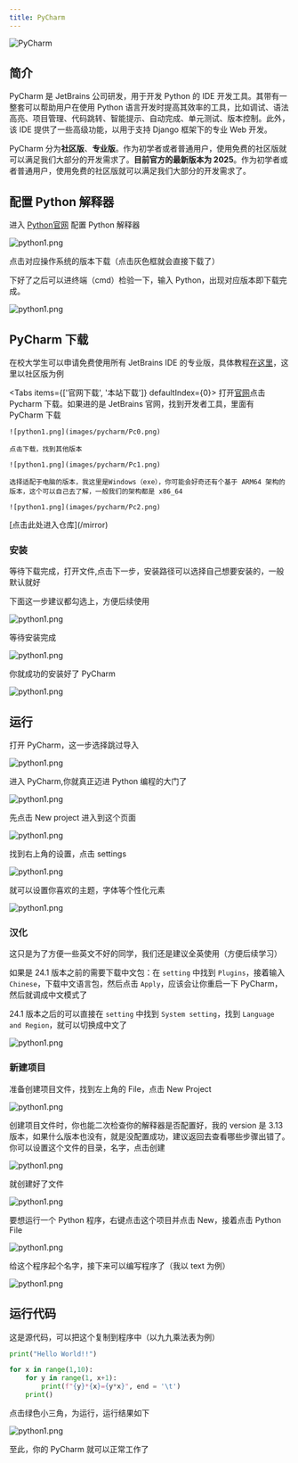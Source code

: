 ```yaml
---
title: PyCharm
---
```


![PyCharm](images/pycharm/PyCharm.png)

## 简介

PyCharm 是 JetBrains 公司研发，用于开发 Python 的 IDE 开发工具。其带有一整套可以帮助用户在使用 Python 语言开发时提高其效率的工具，比如调试、语法高亮、项目管理、代码跳转、智能提示、自动完成、单元测试、版本控制。此外，该 IDE 提供了一些高级功能，以用于支持 Django 框架下的专业 Web 开发。

PyCharm 分为**社区版**、**专业版**。作为初学者或者普通用户，使用免费的社区版就可以满足我们大部分的开发需求了。**目前官方的最新版本为 2025**。作为初学者或者普通用户，使用免费的社区版就可以满足我们大部分的开发需求了。

## 配置 Python 解释器

进入 [Python官网](https://www.python.org/) 配置 Python 解释器

![python1.png](images/pycharm/python1.png)

点击对应操作系统的版本下载（点击灰色框就会直接下载了）

下好了之后可以进终端（cmd）检验一下，输入 Python，出现对应版本即下载完成。

![python1.png](images/pycharm/cmd1.png)

## PyCharm 下载

<Callout title="Tips">在校大学生可以申请免费使用所有 JetBrains IDE 的专业版，具体教程[在这里](../java/jetbrains)，这里以社区版为例</Callout>

<Tabs items={['官网下载', '本站下载']} defaultIndex={0}>
  <Tab value="官网下载">
    打开[官网](https://www.jetbrains.com/zh-cn/pycharm/)点击 Pycharm 下载。如果进的是 JetBrains 官网，找到开发者工具，里面有 PyCharm 下载

    ![python1.png](images/pycharm/Pc0.png)

    点击下载，找到其他版本

    ![python1.png](images/pycharm/Pc1.png)

    选择适配于电脑的版本，我这里是Windows（exe），你可能会好奇还有个基于 ARM64 架构的版本，这个可以自己去了解，一般我们的架构都是 x86_64

    ![python1.png](images/pycharm/Pc2.png)
  </Tab>
  <Tab value="本站下载">[点击此处进入仓库](/mirror)</Tab>
</Tabs>

### 安装

等待下载完成，打开文件,点击下一步，安装路径可以选择自己想要安装的，一般默认就好

<Callout title="Tips">下面这一步建议都勾选上，方便后续使用</Callout>

![python1.png](images/pycharm/Pc3.png)

等待安装完成

![python1.png](images/pycharm/Pc4.png)

你就成功的安装好了 PyCharm

![python1.png](images/pycharm/Pc5.png)

## 运行

打开 PyCharm，这一步选择跳过导入

![python1.png](images/pycharm/run0.jpg)

进入 PyCharm,你就真正迈进 Python 编程的大门了

![python1.png](images/pycharm/run11.jpg)

先点击 New project 进入到这个页面

![python1.png](images/pycharm/run1.png)

找到右上角的设置，点击 settings

![python1.png](images/pycharm/run2.png)

就可以设置你喜欢的主题，字体等个性化元素

![python1.png](images/pycharm/run3.png)

### 汉化

这只是为了方便一些英文不好的同学，我们还是建议全英使用（方便后续学习）

如果是 24.1 版本之前的需要下载中文包：在 `setting` 中找到 `Plugins`，接着输入 `Chinese`，下载中文语言包，然后点击 `Apply`，应该会让你重启一下 PyCharm，然后就调成中文模式了

24.1 版本之后的可以直接在 `setting` 中找到 `System setting`，找到 `Language and Region`，就可以切换成中文了

![python1.png](images/pycharm/chinese.png)

### 新建项目

准备创建项目文件，找到左上角的 File，点击 New Project

![python1.png](images/pycharm/run4.png)

创建项目文件时，你也能二次检查你的解释器是否配置好，我的 version 是 3.13 版本，如果什么版本也没有，就是没配置成功，建议返回去查看哪些步骤出错了。你可以设置这个文件的目录，名字，点击创建

![python1.png](images/pycharm/run5.png)

就创建好了文件

![python1.png](images/pycharm/run8.png)

要想运行一个 Python 程序，右键点击这个项目并点击 New，接着点击 Python File

![python1.png](images/pycharm/run6.png)

给这个程序起个名字，接下来可以编写程序了（我以 text 为例）

![python1.png](images/pycharm/run7.png)

## 运行代码

这是源代码，可以把这个复制到程序中（以九九乘法表为例）

```python lineNumbers title="example.py"
print("Hello World!!")

for x in range(1,10):
    for y in range(1, x+1):
        print(f"{y}*{x}={y*x}", end = '\t')
    print()
```

点击绿色小三角，为运行，运行结果如下

![python1.png](images/pycharm/run9.png)

至此，你的 PyCharm 就可以正常工作了
